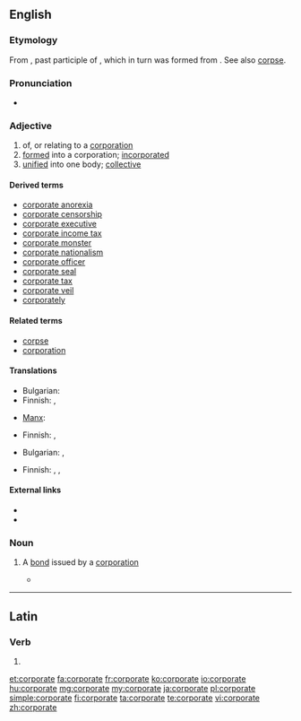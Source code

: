 ==English==

===Etymology===
From {{etyl|la}} {{term|corporatus}}, past participle of {{term|corporare||to make into a body}}, which in turn was formed from {{term|corpus||body}}.  See also [[corpse]].

===Pronunciation===
* {{audio|en-uk-corporate.ogg|Audio (UK)}}

===Adjective===
{{en-adj}}

# of, or relating to a [[corporation]]
# [[formed]] into a corporation; [[incorporated]]
# [[unified]] into one body; [[collective]]

====Derived terms====
* [[corporate anorexia]]
* [[corporate censorship]]
* [[corporate executive]]
* [[corporate income tax]]
* [[corporate monster]]
* [[corporate nationalism]]
* [[corporate officer]]
* [[corporate seal]]
* [[corporate tax]]
* [[corporate veil]]
* [[corporately]]

====Related terms====
* [[corpse]]
* [[corporation]]

====Translations====
{{trans-top|of, or relating to a corporation}}
* Bulgarian: {{t|bg|корпоративен|sc=Cyrl}}
* Finnish: {{t+|fi|yhtiö|alt=yhtiö-}}, {{t+|fi|yritys|alt=yritys-}}
{{trans-mid}}
* [[Manx]]: {{t|gv|cochorpagh}}
{{trans-bottom}}

{{trans-top|formed into a corporation; incorporated}}
* Finnish: {{t|fi|yhtiömuotoinen}}, {{t|fi|yhtiöitetty}}
{{trans-mid}}
{{trans-bottom}}

{{trans-top|unified into one body; collective}}
* Bulgarian: {{t|bg|общ|sc=Cyrl}},  {{t|bg|колективен|sc=Cyrl}}
{{trans-mid}}
* Finnish: {{t-|fi|yhdistetty}}, {{t+|fi|yhteinen}}, {{t-|fi|yhteis-}}
{{trans-bottom}}

====External links====
* {{R:Webster 1913}}
* {{R:Century 1911}}

===Noun===
{{en-noun}}

# {{finance}} A [[bond]] issued by a [[corporation]]
#* {{quote-news|2009|January 11|Robert D. Hershey Jr.|Look Past 2008 Stars for Gains in Bonds|New York Times|url=
|passage=So-called junk '''corporates''' and emerging-market debt remain generally out of favor. }}

----

==Latin==

===Verb===
{{la-verb-form|corporāte}}

# {{conjugation of|corporo|corporō|2|p|pres|act|imp|lang=la}}
{{count page|[[Wiktionary:Page count]]}}

[[et:corporate]]
[[fa:corporate]]
[[fr:corporate]]
[[ko:corporate]]
[[io:corporate]]
[[hu:corporate]]
[[mg:corporate]]
[[my:corporate]]
[[ja:corporate]]
[[pl:corporate]]
[[simple:corporate]]
[[fi:corporate]]
[[ta:corporate]]
[[te:corporate]]
[[vi:corporate]]
[[zh:corporate]]